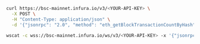 
<Tabs>
  <TabItem value="curl">

```bash
curl https://bsc-mainnet.infura.io/v3/<YOUR-API-KEY> \
  -X POST \
  -H "Content-Type: application/json" \
  -d '{"jsonrpc": "2.0", "method": "eth_getBlockTransactionCountByHash", "params": ["0xb3b20624f8f0f86eb50dd04688409e5cea4bd02d700bf6e79e9384d47d6a5a35"], "id": 1}'
```

  </TabItem>
  <TabItem value="WSS">

```bash
wscat -c wss://bsc-mainnet.infura.io/ws/v3/<YOUR-API-KEY> -x '{"jsonrpc": "2.0", "method": "eth_getBlockTransactionCountByHash", "params": ["0xb3b20624f8f0f86eb50dd04688409e5cea4bd02d700bf6e79e9384d47d6a5a35"], "id": 1}'
```

  </TabItem>
</Tabs>
